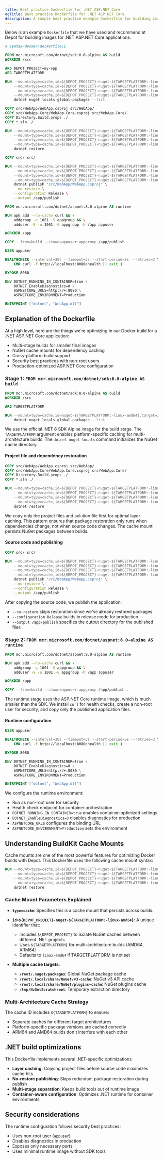 ```yaml
---
title: Best practice Dockerfile for .NET ASP.NET Core
ogTitle: Best practice Dockerfile for .NET ASP.NET Core
description: A sample best practice example Dockerfile for building images for .NET ASP.NET Core applications from us at Depot.
---
```


Below is an example `Dockerfile` that we have used and recommend at Depot for building images for .NET ASP.NET Core applications.

```dockerfile
# syntax=docker/dockerfile:1

FROM mcr.microsoft.com/dotnet/sdk:8.0-alpine AS build
WORKDIR /src

ARG DEPOT_PROJECT=my-app
ARG TARGETPLATFORM

RUN --mount=type=cache,id=${DEPOT_PROJECT}-nuget-${TARGETPLATFORM:-linux-amd64},target=/root/.nuget/packages \
    --mount=type=cache,id=${DEPOT_PROJECT}-nuget-${TARGETPLATFORM:-linux-amd64},target=/root/.local/share/NuGet/v3-cache \
    --mount=type=cache,id=${DEPOT_PROJECT}-nuget-${TARGETPLATFORM:-linux-amd64},target=/root/.local/share/NuGet/plugins-cache \
    --mount=type=cache,id=${DEPOT_PROJECT}-nuget-${TARGETPLATFORM:-linux-amd64},target=/tmp/NuGetScratchroot \
    dotnet nuget locals global-packages --list

COPY src/WebApp/WebApp.csproj src/WebApp/
COPY src/WebApp.Core/WebApp.Core.csproj src/WebApp.Core/
COPY Directory.Build.props ./
COPY *.sln ./

RUN --mount=type=cache,id=${DEPOT_PROJECT}-nuget-${TARGETPLATFORM:-linux-amd64},target=/root/.nuget/packages \
    --mount=type=cache,id=${DEPOT_PROJECT}-nuget-${TARGETPLATFORM:-linux-amd64},target=/root/.local/share/NuGet/v3-cache \
    --mount=type=cache,id=${DEPOT_PROJECT}-nuget-${TARGETPLATFORM:-linux-amd64},target=/root/.local/share/NuGet/plugins-cache \
    --mount=type=cache,id=${DEPOT_PROJECT}-nuget-${TARGETPLATFORM:-linux-amd64},target=/tmp/NuGetScratchroot \
    dotnet restore

COPY src/ src/

RUN --mount=type=cache,id=${DEPOT_PROJECT}-nuget-${TARGETPLATFORM:-linux-amd64},target=/root/.nuget/packages \
    --mount=type=cache,id=${DEPOT_PROJECT}-nuget-${TARGETPLATFORM:-linux-amd64},target=/root/.local/share/NuGet/v3-cache \
    --mount=type=cache,id=${DEPOT_PROJECT}-nuget-${TARGETPLATFORM:-linux-amd64},target=/root/.local/share/NuGet/plugins-cache \
    --mount=type=cache,id=${DEPOT_PROJECT}-nuget-${TARGETPLATFORM:-linux-amd64},target=/tmp/NuGetScratchroot \
    dotnet publish "src/WebApp/WebApp.csproj" \
    --no-restore \
    --configuration Release \
    --output /app/publish

FROM mcr.microsoft.com/dotnet/aspnet:8.0-alpine AS runtime

RUN apk add --no-cache curl && \
    addgroup -g 1001 -S appgroup && \
    adduser -S -u 1001 -G appgroup -h /app appuser

WORKDIR /app

COPY --from=build --chown=appuser:appgroup /app/publish .

USER appuser

HEALTHCHECK --interval=30s --timeout=3s --start-period=5s --retries=3 \
    CMD curl -f http://localhost:8080/health || exit 1

EXPOSE 8080

ENV DOTNET_RUNNING_IN_CONTAINER=true \
    DOTNET_EnableDiagnostics=0 \
    ASPNETCORE_URLS=http://+:8080 \
    ASPNETCORE_ENVIRONMENT=Production

ENTRYPOINT ["dotnet", "WebApp.dll"]
```

## Explanation of the Dockerfile

At a high level, here are the things we're optimizing in our Docker build for a .NET ASP.NET Core application:

- Multi-stage builds for smaller final images
- NuGet cache mounts for dependency caching
- Cross-platform build support
- Security best practices with non-root users
- Production-optimized ASP.NET Core configuration

### Stage 1: `FROM mcr.microsoft.com/dotnet/sdk:8.0-alpine AS build`

```dockerfile
FROM mcr.microsoft.com/dotnet/sdk:8.0-alpine AS build
WORKDIR /src

ARG TARGETPLATFORM

RUN --mount=type=cache,id=nuget-${TARGETPLATFORM:-linux-amd64},target=/root/.nuget/packages \
    dotnet nuget locals global-packages --list
```

We use the official .NET 8 SDK Alpine image for the build stage. The `TARGETPLATFORM` argument enables platform-specific caching for multi-architecture builds. The `dotnet nuget locals` command initializes the NuGet cache directory.

#### Project file and dependency restoration

```dockerfile
COPY src/WebApp/WebApp.csproj src/WebApp/
COPY src/WebApp.Core/WebApp.Core.csproj src/WebApp.Core/
COPY Directory.Build.props ./
COPY *.sln ./

RUN --mount=type=cache,id=${DEPOT_PROJECT}-nuget-${TARGETPLATFORM:-linux-amd64},target=/root/.nuget/packages \
    --mount=type=cache,id=${DEPOT_PROJECT}-nuget-${TARGETPLATFORM:-linux-amd64},target=/root/.local/share/NuGet/v3-cache \
    --mount=type=cache,id=${DEPOT_PROJECT}-nuget-${TARGETPLATFORM:-linux-amd64},target=/root/.local/share/NuGet/plugins-cache \
    --mount=type=cache,id=${DEPOT_PROJECT}-nuget-${TARGETPLATFORM:-linux-amd64},target=/tmp/NuGetScratchroot \
    dotnet restore
```

We copy only the project files and solution file first for optimal layer caching. This pattern ensures that package restoration only runs when dependencies change, not when source code changes. The cache mount persists NuGet packages between builds.

#### Source code and publishing

```dockerfile
COPY src/ src/

RUN --mount=type=cache,id=${DEPOT_PROJECT}-nuget-${TARGETPLATFORM:-linux-amd64},target=/root/.nuget/packages \
    --mount=type=cache,id=${DEPOT_PROJECT}-nuget-${TARGETPLATFORM:-linux-amd64},target=/root/.local/share/NuGet/v3-cache \
    --mount=type=cache,id=${DEPOT_PROJECT}-nuget-${TARGETPLATFORM:-linux-amd64},target=/root/.local/share/NuGet/plugins-cache \
    --mount=type=cache,id=${DEPOT_PROJECT}-nuget-${TARGETPLATFORM:-linux-amd64},target=/tmp/NuGetScratchroot \
    dotnet publish "src/WebApp/WebApp.csproj" \
    --no-restore \
    --configuration Release \
    --output /app/publish
```

After copying the source code, we publish the application:

- `--no-restore` skips restoration since we've already restored packages
- `--configuration Release` builds in release mode for production
- `--output /app/publish` specifies the output directory for the published files

### Stage 2: `FROM mcr.microsoft.com/dotnet/aspnet:8.0-alpine AS runtime`

```dockerfile
FROM mcr.microsoft.com/dotnet/aspnet:8.0-alpine AS runtime

RUN apk add --no-cache curl && \
    addgroup -g 1001 -S appgroup && \
    adduser -S -u 1001 -G appgroup -h /app appuser

WORKDIR /app

COPY --from=build --chown=appuser:appgroup /app/publish .
```

The runtime stage uses the ASP.NET Core runtime image, which is much smaller than the SDK. We install `curl` for health checks, create a non-root user for security, and copy only the published application files.

#### Runtime configuration

```dockerfile
USER appuser

HEALTHCHECK --interval=30s --timeout=3s --start-period=5s --retries=3 \
    CMD curl -f http://localhost:8080/health || exit 1

EXPOSE 8080

ENV DOTNET_RUNNING_IN_CONTAINER=true \
    DOTNET_EnableDiagnostics=0 \
    ASPNETCORE_URLS=http://+:8080 \
    ASPNETCORE_ENVIRONMENT=Production

ENTRYPOINT ["dotnet", "WebApp.dll"]
```

We configure the runtime environment:

- Run as non-root user for security
- Health check endpoint for container orchestration
- `DOTNET_RUNNING_IN_CONTAINER=true` enables container-optimized settings
- `DOTNET_EnableDiagnostics=0` disables diagnostics for production
- `ASPNETCORE_URLS` configures the binding URL
- `ASPNETCORE_ENVIRONMENT=Production` sets the environment

## Understanding BuildKit Cache Mounts

Cache mounts are one of the most powerful features for optimizing Docker builds with Depot. This Dockerfile uses the following cache mount syntax:

```dockerfile
RUN --mount=type=cache,id=${DEPOT_PROJECT}-nuget-${TARGETPLATFORM:-linux-amd64},target=/root/.nuget/packages \
    --mount=type=cache,id=${DEPOT_PROJECT}-nuget-${TARGETPLATFORM:-linux-amd64},target=/root/.local/share/NuGet/v3-cache \
    --mount=type=cache,id=${DEPOT_PROJECT}-nuget-${TARGETPLATFORM:-linux-amd64},target=/root/.local/share/NuGet/plugins-cache \
    --mount=type=cache,id=${DEPOT_PROJECT}-nuget-${TARGETPLATFORM:-linux-amd64},target=/tmp/NuGetScratchroot \
    dotnet restore
```

### Cache Mount Parameters Explained

- **`type=cache`**: Specifies this is a cache mount that persists across builds.

- **`id=${DEPOT_PROJECT}-nuget-${TARGETPLATFORM:-linux-amd64}`**: A unique identifier that:

  - Includes `${DEPOT_PROJECT}` to isolate NuGet caches between different .NET projects
  - Uses `${TARGETPLATFORM}` for multi-architecture builds (AMD64, ARM64)
  - Defaults to `linux-amd64` if TARGETPLATFORM is not set

- **Multiple cache targets**:
  - **`/root/.nuget/packages`**: Global NuGet package cache
  - **`/root/.local/share/NuGet/v3-cache`**: NuGet v3 API cache
  - **`/root/.local/share/NuGet/plugins-cache`**: NuGet plugins cache
  - **`/tmp/NuGetScratchroot`**: Temporary extraction directory

### Multi-Architecture Cache Strategy

The cache ID includes `${TARGETPLATFORM}` to ensure:

- Separate caches for different target architectures
- Platform-specific package versions are cached correctly
- ARM64 and AMD64 builds don't interfere with each other

## .NET build optimizations

This Dockerfile implements several .NET-specific optimizations:

- **Layer caching**: Copying project files before source code maximizes cache hits
- **No-restore publishing**: Skips redundant package restoration during publish
- **Multi-stage separation**: Keeps build tools out of runtime image
- **Container-aware configuration**: Optimizes .NET runtime for container environments

## Security considerations

The runtime configuration follows security best practices:

- Uses non-root user (`appuser`)
- Disables diagnostics in production
- Exposes only necessary ports
- Uses minimal runtime image without SDK tools
